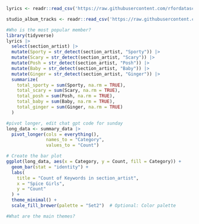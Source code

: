 ```r
lyrics <- readr::read_csv('https://raw.githubusercontent.com/rfordatascience/tidytuesday/master/data/2021/2021-12-14/lyrics.csv')

studio_album_tracks <- readr::read_csv('https://raw.githubusercontent.com/rfordatascience/tidytuesday/master/data/2021/2021-12-14/studio_album_tracks.csv')
```

```r
#Who is the most popular member?
library(tidyverse)
lyrics |>
  select(section_artist) |> 
  mutate(Sporty = str_detect(section_artist, "Sporty")) |> 
  mutate(Scary = str_detect(section_artist, "Scary")) |>
  mutate(Posh = str_detect(section_artist, "Posh")) |>
  mutate(Baby = str_detect(section_artist, "Baby")) |> 
  mutate(Ginger = str_detect(section_artist, "Ginger")) |> 
  summarize(
    total_sporty = sum(Sporty, na.rm = TRUE),
    total_scary = sum(Scary, na.rm = TRUE),
    total_posh = sum(Posh, na.rm = TRUE),
    total_baby = sum(Baby, na.rm = TRUE),
    total_ginger = sum(Ginger, na.rm = TRUE)
  )

#pivot longer, edit chat gpt code for sunday
long_data <- summary_data |> 
  pivot_longer(cols = everything(), 
               names_to = "Category", 
               values_to = "Count")

# Create the bar plot
ggplot(long_data, aes(x = Category, y = Count, fill = Category)) +
  geom_bar(stat = "identity") +
  labs(
    title = "Count of Keywords in section_artist",
    x = "Spice Girls",
    y = "Count"
  ) +
  theme_minimal() +
  scale_fill_brewer(palette = "Set2")  # Optional: Color palette

```

```r
#What are the main themes?

```

